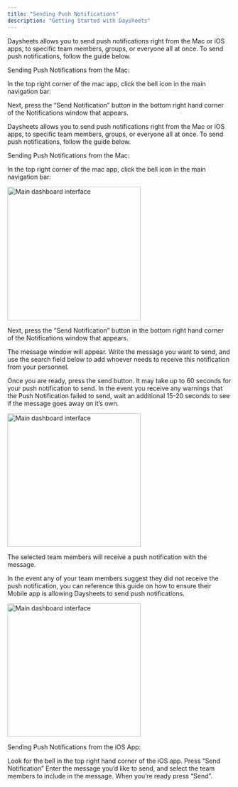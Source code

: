 ```yaml
---
title: "Sending Push Notifications"
description: "Getting Started with Daysheets"
---
```


Daysheets allows you to send push notifications right from the Mac or iOS apps, to specific team members, groups, or everyone all at once. To send push notifications, follow the guide below.

Sending Push Notifications from the Mac:

In the top right corner of the mac app, click the bell icon in the main navigation bar:

Next, press the “Send Notification” button in the bottom right hand corner of the Notifications window that appears.

Daysheets allows you to send push notifications right from the Mac or iOS apps, to specific team members, groups, or everyone all at once. To send push notifications, follow the guide below.

Sending Push Notifications from the Mac:

In the top right corner of the mac app, click the bell icon in the main navigation bar:

<img
  src="/images/general-guides/sending-push-notifications/blue-bar.png"
  alt="Main dashboard interface"
  height="300"
  className="rounded-lg"
/>

Next, press the “Send Notification” button in the bottom right hand corner of the Notifications window that appears.

The message window will appear. Write the message you want to send, and use the search field below to add whoever needs to receive this notification from your personnel.

Once you are ready, press the send button. It may take up to 60 seconds for your push notification to send. In the event you receive any warnings that the Push Notification failed to send, wait an additional 15-20 seconds to see if the message goes away on it’s own.

<img
  src="/images/general-guides/sending-push-notifications/notification-preview.png"
  alt="Main dashboard interface"
  height="300"
  className="rounded-lg"
/>

The selected team members will receive a push notification with the message.

In the event any of your team members suggest they did not receive the push notification, you can reference this guide on how to ensure their Mobile app is allowing Daysheets to send push notifications.

<img
  src="/images/general-guides/sending-push-notifications/notification-preview.png"
  alt="Main dashboard interface"
  height="300"
  className="rounded-lg"
/>

Sending Push Notifications from the iOS App:

Look for the bell in the top right hand corner of the iOS app.
Press “Send Notification”
Enter the message you’d like to send, and select the team members to include in the message.
When you’re ready press “Send”.
